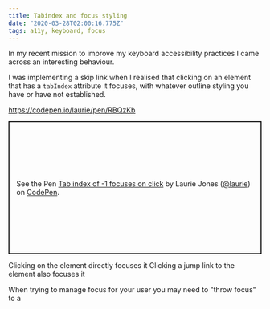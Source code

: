 ```yaml
---
title: Tabindex and focus styling
date: "2020-03-28T02:00:16.775Z"
tags: a11y, keyboard, focus
---
```

In my recent mission to improve my keyboard accessibility practices I came across an interesting behaviour.

I was implementing a skip link when I realised that clicking on an element that has a `tabIndex` attribute it focuses, with whatever outline styling you have or have not established.

https://codepen.io/laurie/pen/RBQzKb

<p class="codepen" data-height="265" data-theme-id="dark" data-default-tab="html,result" data-user="laurie" data-slug-hash="RBQzKb" style="height: 265px; box-sizing: border-box; display: flex; align-items: center; justify-content: center; border: 2px solid; margin: 1em 0; padding: 1em;" data-pen-title="Tab index of -1 focuses on click">
  <span>See the Pen <a href="https://codepen.io/laurie/pen/RBQzKb">
  Tab index of -1 focuses on click</a> by Laurie Jones (<a href="https://codepen.io/laurie">@laurie</a>)
  on <a href="https://codepen.io">CodePen</a>.</span>
</p>
<script async src="https://static.codepen.io/assets/embed/ei.js"></script>



Clicking on the element directly focuses it
Clicking a jump link to the element also focuses it

When trying to manage focus for your user you may need to "throw focus" to a  